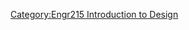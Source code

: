 {{Gallery
|width=180
|height=135
|title=[[Engr215 RCEA educational boxes|Spring 2010 ENGR 215 Intro to Design Projects - RCEA]]
|lines=5
|File:Diagrm.jpg|<big><center>'''[[RCEA JTRM|The Power of Wind]]'''</center></big>Educates students on the basics of wind power

|File:CE.jpg|<big><center>'''[[RCEA The Rad Triad|The Rad Triad]]'''</center></big>A Chutes and Ladders-like board game, a popup book and a sing-a-long song

|File:Cubic_Ice_3.JPG|<big><center>'''[[RCEA Weather Warnings|Weather Warnings]]'''</center></big>Teaches climate change through a movie, three stations, and a worksheet

|File:IMG_0586_2.JPG.jpeg|<big><center>'''[[RCEA_Energy-Caters|Modeling Renewable Energy]]'''</center></big>Educates students on many types of renewable energy 

|File:Dock1.jpg|<big><center>'''[[RCEA_Bust-A-Watt|Bust-A-Watt]]'''</center></big>Teaches energy conservation through activities, home assessments, and an art assignment

|File:100_0376.JPG|<big><center>'''[[RCEA Seas of Change|Seas of Change]]'''</center></big>Educates students about the polar ice caps melting effects of climate change through a hands-on model

|File:Team_Aero.jpg|<big><center>'''[[RCEA Energy in a Cinch|Energy in a Cinch]]'''</center></big>Teaches about renewable energy through the use of a Windbelt

|File:Layout.png|<big><center>'''[[RCEA CAN YOU WorKIT|CAN YOU WorKIT]]'''</center></big>Students assemble and operate a hand crank electrical generators

|File:ClimateCrusadersgrouppic.jpg|<big><center>'''[[RCEA Climate Crusaders|Climate Crusaders]]'''</center></big>A Cap-and-Trade game and a model greenhouse gas experiment 
}}<noinclude>


[[Category:Engr215 Introduction to Design]]
</noinclude>